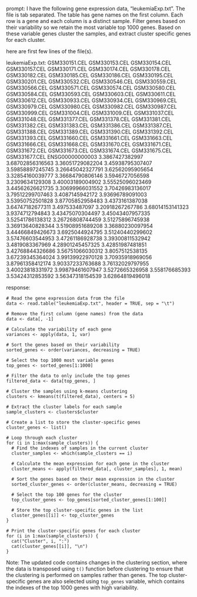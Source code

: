 prompt:
I have the following gene expression data, "leukemiaExp.txt". The file is tab separated. The table has gene names on the first column. Each row is a gene and each column is a distinct sample. Filter genes based on their variability so we retain the most variable top 1000 genes. Based on these variable genes cluster the samples, and extract cluster specific genes for each cluster.

here are first few lines of the file(s).

leukemiaExp.txt:
	GSM330151.CEL	GSM330153.CEL	GSM330154.CEL	GSM330157.CEL	GSM330171.CEL	GSM330174.CEL	GSM330178.CEL	GSM330182.CEL	GSM330185.CEL	GSM330186.CEL	GSM330195.CEL	GSM330201.CEL	GSM330532.CEL	GSM330546.CEL	GSM330559.CEL	GSM330566.CEL	GSM330571.CEL	GSM330574.CEL	GSM330580.CEL	GSM330584.CEL	GSM330593.CEL	GSM330603.CEL	GSM330611.CEL	GSM330612.CEL	GSM330933.CEL	GSM330934.CEL	GSM330969.CEL	GSM330979.CEL	GSM330980.CEL	GSM330982.CEL	GSM330987.CEL	GSM330999.CEL	GSM331004.CEL	GSM331009.CEL	GSM331037.CEL	GSM331048.CEL	GSM331377.CEL	GSM331378.CEL	GSM331381.CEL	GSM331382.CEL	GSM331383.CEL	GSM331386.CEL	GSM331387.CEL	GSM331388.CEL	GSM331389.CEL	GSM331390.CEL	GSM331392.CEL	GSM331393.CEL	GSM331660.CEL	GSM331661.CEL	GSM331663.CEL	GSM331666.CEL	GSM331668.CEL	GSM331670.CEL	GSM331671.CEL	GSM331672.CEL	GSM331673.CEL	GSM331674.CEL	GSM331675.CEL	GSM331677.CEL
ENSG00000000003	3.3867427382997	3.68702856316563	3.36051729082204	3.45938795307407	3.59858897245745	3.26645042327791	3.62562095905654	3.32854160039777	3.36684790806146	3.5946727056598	3.2309634129308	3.40003189004902	3.55525096023469	3.44562626621735	3.30699966031552	3.70426983136017	3.79512299707463	3.4087145942172	3.93696789091003	3.53950752501828	3.87705852958483	3.4373161387038	3.64747182677311	3.497533487097	3.20918267267786	3.68014153141323	3.9374712794843	3.43475070304497	3.45043407957335	3.52541786138312	3.26726808744459	3.51275896745938	3.36913640828344	3.51908951689208	3.36880230097954	3.44466849426673	3.6925044924795	3.51240440299602	3.57476603544953	3.47261186928738	3.39300811532942	3.4819083367969	4.28901245457325	3.42851987481851	3.42768844326686	3.56751066030312	3.8057512538135	3.67239345364024	3.99139922970128	3.70935918969056	3.87961358412174	3.90337233763688	3.76132029797955	3.40023818331972	3.99879461607947	3.5272665326958	3.558176685393	3.53424312853592	3.56347318154539	3.62864819496018


response:
```
# Read the gene expression data from the file
data <- read.table("leukemiaExp.txt", header = TRUE, sep = "\t")

# Remove the first column (gene names) from the data
data <- data[, -1]

# Calculate the variability of each gene
variances <- apply(data, 1, var)

# Sort the genes based on their variability
sorted_genes <- order(variances, decreasing = TRUE)

# Select the top 1000 most variable genes
top_genes <- sorted_genes[1:1000]

# Filter the data to only include the top genes
filtered_data <- data[top_genes, ]

# Cluster the samples using k-means clustering
clusters <- kmeans(t(filtered_data), centers = 5)

# Extract the cluster labels for each sample
sample_clusters <- clusters$cluster

# Create a list to store the cluster-specific genes
cluster_genes <- list()

# Loop through each cluster
for (i in 1:max(sample_clusters)) {
  # Find the indexes of samples in the current cluster
  cluster_samples <- which(sample_clusters == i)
  
  # Calculate the mean expression for each gene in the cluster
  cluster_means <- apply(filtered_data[, cluster_samples], 1, mean)
  
  # Sort the genes based on their mean expression in the cluster
  sorted_cluster_genes <- order(cluster_means, decreasing = TRUE)
  
  # Select the top 100 genes for the cluster
  top_cluster_genes <- top_genes[sorted_cluster_genes[1:100]]
  
  # Store the top cluster-specific genes in the list
  cluster_genes[[i]] <- top_cluster_genes
}

# Print the cluster-specific genes for each cluster
for (i in 1:max(sample_clusters)) {
  cat("Cluster", i, ":")
  cat(cluster_genes[[i]], "\n")
}
```
Note: The updated code contains changes in the clustering section, where the data is transposed using `t()` function before clustering to ensure that the clustering is performed on samples rather than genes. The top cluster-specific genes are also selected using `top_genes` variable, which contains the indexes of the top 1000 genes with high variability.
